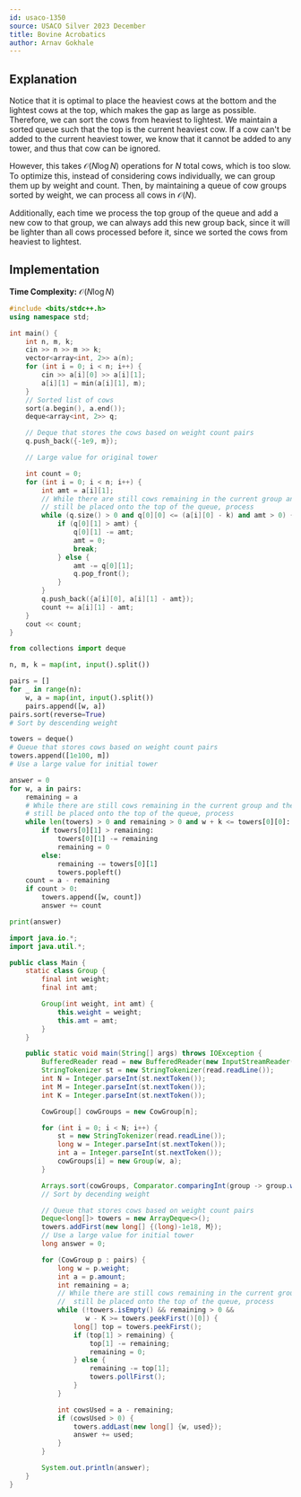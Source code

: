 ```yaml
---
id: usaco-1350
source: USACO Silver 2023 December
title: Bovine Acrobatics
author: Arnav Gokhale
---
```



## Explanation

Notice that it is optimal to place the heaviest cows at the bottom and the lightest cows at the top, which makes the gap as large as possible. Therefore, we can sort the cows from heaviest to lightest. We maintain a sorted queue such that the top is the current heaviest cow. If a cow can't be added to the current heaviest tower, we know that it cannot be added to any tower, and thus that cow can be ignored.

However, this takes $\mathcal{O}(N \log N)$ operations for $N$ total cows, which is too slow. To optimize this, instead of considering cows individually, we can group them up by weight and count. Then, by maintaining a queue of cow groups sorted by weight, we can process all cows in $\mathcal{O}(N)$.

Additionally, each time we process the top group of the queue and add a new cow to that group, we can always add this new group back, since it will be lighter than all cows processed before it, since we sorted the cows from heaviest to lightest.

## Implementation

**Time Complexity:** $\mathcal{O}(N \log N)$

<LanguageSection>
<CPPSection>

```cpp
#include <bits/stdc++.h>
using namespace std;

int main() {
	int n, m, k;
	cin >> n >> m >> k;
	vector<array<int, 2>> a(n);
	for (int i = 0; i < n; i++) {
		cin >> a[i][0] >> a[i][1];
		a[i][1] = min(a[i][1], m);
	}
	// Sorted list of cows
	sort(a.begin(), a.end());
	deque<array<int, 2>> q;

	// Deque that stores the cows based on weight count pairs
	q.push_back({-1e9, m});

	// Large value for original tower

	int count = 0;
	for (int i = 0; i < n; i++) {
		int amt = a[i][1];
		// While there are still cows remaining in the current group and they can
		// still be placed onto the top of the queue, process
		while (q.size() > 0 and q[0][0] <= (a[i][0] - k) and amt > 0) {
			if (q[0][1] > amt) {
				q[0][1] -= amt;
				amt = 0;
				break;
			} else {
				amt -= q[0][1];
				q.pop_front();
			}
		}
		q.push_back({a[i][0], a[i][1] - amt});
		count += a[i][1] - amt;
	}
	cout << count;
}
```

</CPPSection>
<PySection>

```py
from collections import deque

n, m, k = map(int, input().split())

pairs = []
for _ in range(n):
	w, a = map(int, input().split())
	pairs.append([w, a])
pairs.sort(reverse=True)
# Sort by descending weight

towers = deque()
# Queue that stores cows based on weight count pairs
towers.append([1e100, m])
# Use a large value for initial tower

answer = 0
for w, a in pairs:
	remaining = a
	# While there are still cows remaining in the current group and they can
	# still be placed onto the top of the queue, process
	while len(towers) > 0 and remaining > 0 and w + k <= towers[0][0]:
		if towers[0][1] > remaining:
			towers[0][1] -= remaining
			remaining = 0
		else:
			remaining -= towers[0][1]
			towers.popleft()
	count = a - remaining
	if count > 0:
		towers.append([w, count])
		answer += count

print(answer)
```

</PySection>
<JavaSection>

```java
import java.io.*;
import java.util.*;

public class Main {
	static class Group {
		final int weight;
		final int amt;

		Group(int weight, int amt) {
			this.weight = weight;
			this.amt = amt;
		}
	}

	public static void main(String[] args) throws IOException {
		BufferedReader read = new BufferedReader(new InputStreamReader(System.in));
		StringTokenizer st = new StringTokenizer(read.readLine());
		int N = Integer.parseInt(st.nextToken());
		int M = Integer.parseInt(st.nextToken());
		int K = Integer.parseInt(st.nextToken());

		CowGroup[] cowGroups = new CowGroup[n];

		for (int i = 0; i < N; i++) {
			st = new StringTokenizer(read.readLine());
			long w = Integer.parseInt(st.nextToken());
			int a = Integer.parseInt(st.nextToken());
			cowGroups[i] = new Group(w, a);
		}

		Arrays.sort(cowGroups, Comparator.comparingInt(group -> group.weight));
		// Sort by decending weight

		// Queue that stores cows based on weight count pairs
		Deque<long[]> towers = new ArrayDeque<>();
		towers.addFirst(new long[] {(long)-1e18, M});
		// Use a large value for initial tower
		long answer = 0;

		for (CowGroup p : pairs) {
			long w = p.weight;
			int a = p.amount;
			int remaining = a;
			// While there are still cows remaining in the current group and they can
			//  still be placed onto the top of the queue, process
			while (!towers.isEmpty() && remaining > 0 &&
			       w - K >= towers.peekFirst()[0]) {
				long[] top = towers.peekFirst();
				if (top[1] > remaining) {
					top[1] -= remaining;
					remaining = 0;
				} else {
					remaining -= top[1];
					towers.pollFirst();
				}
			}

			int cowsUsed = a - remaining;
			if (cowsUsed > 0) {
				towers.addLast(new long[] {w, used});
				answer += used;
			}
		}

		System.out.println(answer);
	}
}
```

</JavaSection>
</LanguageSection>
